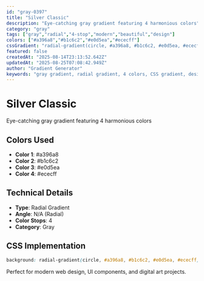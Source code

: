 ```yaml
---
id: "gray-0397"
title: "Silver Classic"
description: "Eye-catching gray gradient featuring 4 harmonious colors"
category: "gray"
tags: ["gray","radial","4-stop","modern","beautiful","design"]
colors: ["#a396a8","#b1c6c2","#e0d5ea","#ececff"]
cssGradient: "radial-gradient(circle, #a396a8, #b1c6c2, #e0d5ea, #ececff)"
featured: false
createdAt: "2025-08-14T23:13:52.642Z"
updatedAt: "2025-08-25T07:08:42.949Z"
author: "Gradient Generator"
keywords: "gray gradient, radial gradient, 4 colors, CSS gradient, design, #a396a8, #b1c6c2, #e0d5ea, #ececff"
---
```


# Silver Classic

Eye-catching gray gradient featuring 4 harmonious colors

## Colors Used
- **Color 1**: #a396a8
- **Color 2**: #b1c6c2
- **Color 3**: #e0d5ea
- **Color 4**: #ececff

## Technical Details
- **Type**: Radial Gradient
- **Angle**: N/A (Radial)
- **Color Stops**: 4
- **Category**: Gray

## CSS Implementation
```css
background: radial-gradient(circle, #a396a8, #b1c6c2, #e0d5ea, #ececff);
```

Perfect for modern web design, UI components, and digital art projects.
